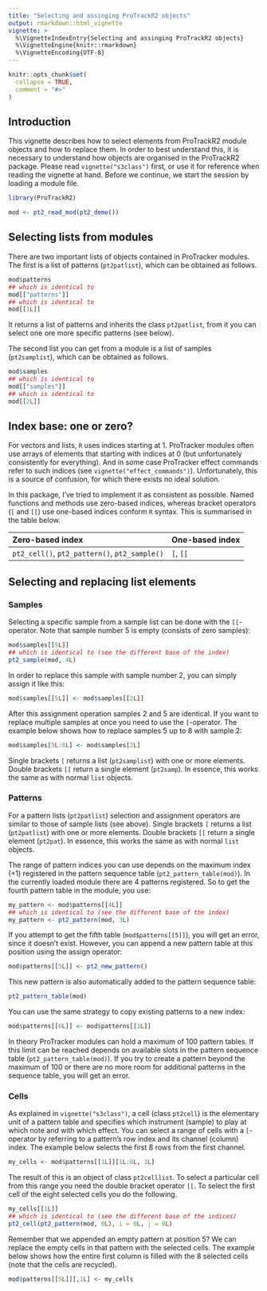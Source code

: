 ```yaml
---
title: "Selecting and assinging ProTrackR2 objects"
output: rmarkdown::html_vignette
vignette: >
  %\VignetteIndexEntry{Selecting and assinging ProTrackR2 objects}
  %\VignetteEngine{knitr::rmarkdown}
  %\VignetteEncoding{UTF-8}
---
```


```r
knitr::opts_chunk$set(
  collapse = TRUE,
  comment = "#>"
)
```

## Introduction

This vignette describes how to select elements from ProTrackR2 module objects and
how to replace them. In order to best understand this, it is necessary to understand
how objects are organised in the ProTrackR2 package. Please read `vignette("s3class")`
first, or use it for reference when reading the vignette at hand. Before we continue,
we start the session by loading a module file.

```r
library(ProTrackR2)

mod <- pt2_read_mod(pt2_demo())
```

## Selecting lists from modules

There are two important lists of objects contained in ProTracker modules.
The first is a list of patterns (`pt2patlist`), which can be obtained as follows.

```r
mod$patterns
## which is identical to
mod[["patterns"]]
## which is identical to
mod[[1L]]
```

It returns a list of patterns and inherits the class `pt2patlist`, from it you
can select one ore more specific patterns (see below).

The second list you can get from a module is a list of samples (`pt2samplist`),
which can be obtained as follows.

```r
mod$samples
## which is identical to
mod[["samples"]]
## which is identical to
mod[[2L]]
```

## Index base: one or zero?

For vectors and lists, `R` uses indices starting at 1. ProTracker modules often use arrays
of elements that starting with indices at 0 (but unfortunately consistently for everything).
And in some case ProTracker effect commands refer to such indices (see `vignette("effect_commands")`).
Unfortunately, this is
a source of confusion, for which there exists no ideal solution.

In this package, I've tried to implement it as consistent as possible. Named functions and
methods use zero-based indices, whereas bracket operators (`[` and `[[`) use one-based
indices conform `R` syntax. This is summarised in the table below.

<table>
<thead> <tr>
<th style="text-align:left;"> Zero-based index </th>
<th style="text-align:left;"> One-based index </th>
</tr> </thead>
<tbody> <tr>
<td style="text-align:left;"> `pt2_cell()`, `pt2_pattern()`, `pt2_sample()` </td>
<td style="text-align:left;"> `[`, `[[` </td>
</tr> </tbody>
</table>

## Selecting and replacing list elements

### Samples

Selecting a specific sample from a sample list can be done with the `[[`-operator. Note
that sample number 5 is empty (consists of zero samples):

```r
mod$samples[[5L]]
## which is identical to (see the different base of the index)
pt2_sample(mod, 4L)
```

In order to replace this sample with sample number 2, you can simply assign it like this:

```r
mod$samples[[5L]] <- mod$samples[[2L]]
```

After this assignment operation samples 2 and 5 are identical. If you want to replace multiple
samples at once you need to use the `[`-operator. The example below shows how to replace samples
5 up to 8 with sample 2:

```r
mod$samples[5L:8L] <- mod$samples[2L]
```

Single brackets `[` returns a list (`pt2samplist`) with one or more elements. Double
brackets `[[` return a single element (`pt2samp`). In essence, this works the same as
with normal `list` objects.

### Patterns

For a pattern lists (`pt2patlist`) selection and assignment operators are similar to those of sample
lists (see above). Single brackets `[` returns a list (`pt2patlist`) with one or more elements. Double
brackets `[[` return a single element (`pt2pat`). In essence, this works the same as
with normal `list` objects.

The range of pattern indices you can use depends on the maximum index (+1) registered in the
pattern sequence table (`pt2_pattern_table(mod)`). In the currently loaded module there are
4 patterns registered. So to get the fourth pattern table in the module, you use:

```r
my_pattern <- mod$patterns[[4L]]
## which is identical to (see the different base of the index)
my_pattern <- pt2_pattern(mod, 3L)
```

If you attempt to get the fifth table (`mod$patterns[[5]]`), you will get an error, since it doesn't exist.
However, you can append a new pattern table at this position using the assign operator:

```r
mod$patterns[[5L]] <- pt2_new_pattern()
```

This new pattern is also automatically added to the pattern sequence table:

```r
pt2_pattern_table(mod)
```

You can use the same strategy to copy existing patterns to a new index:

```r
mod$patterns[[6L]] <- mod$patterns[[1L]]
```

In theory ProTracker modules can hold a maximum of 100 pattern tables. If this limit can be reached
depends on available slots in the pattern sequence table (`pt2_pattern_table(mod)`). If you
try to create a pattern beyond the maximum of 100 or there are no more room for additional patterns
in the sequence table, you will get an error.

### Cells

As explained in `vignette("s3class")`, a cell (class `pt2cell`) is the elementary unit of a pattern
table and specifies which instrument (sample) to play at which note and with which effect.
You can select a range of cells with a `[`-operator by referring to a pattern's row index and
its channel (column) index. The example below selects the first 8 rows from the first channel.

```r
my_cells <- mod$patterns[[1L]][1L:8L, 1L]
```

The result of this is an object of class `pt2celllist`. To select a particular cell from this range
you need the double bracket operator `[[`. To select the first cell of the eight selected cells you
do the following.

```r
my_cells[[1L]]
## which is identical to (see the different base of the indices)
pt2_cell(pt2_pattern(mod, 0L), i = 0L, j = 0L)
```

Remember that we appended an empty pattern at position 5? We can replace the empty cells in that
pattern with the selected cells. The example below shows how the entire first column is filled
with the 8 selected cells (note that the cells are recycled).

```r
mod$patterns[[5L]][,1L] <- my_cells
```
